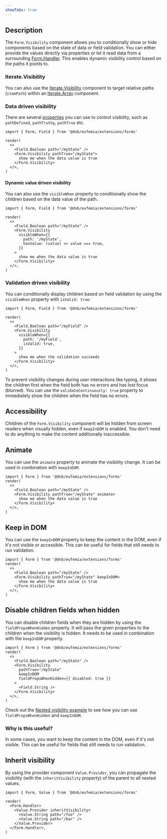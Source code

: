 ```yaml
---
showTabs: true
---
```


## Description

The `Form.Visibility` component allows you to conditionally show or hide components based on the state of data or field validation. You can either provide the values directly via properties or let it read data from a surrounding [Form.Handler](/uilib/extensions/forms/Form/Handler). This enables dynamic visibility control based on the paths it points to.

### Iterate.Visibility

You can also use the [Iterate.Visibility](/uilib/extensions/forms/Iterate/Visibility/) component to target relative paths (`itemPath`) within an [Iterate.Array](/uilib/extensions/forms/Iterate/Array/) component.

### Data driven visibility

There are several [properties](/uilib/extensions/forms/Form/Visibility/properties/) you can use to control visibility, such as `pathDefined`, `pathTruthy`, `pathTrue` etc.

```tsx
import { Form, Field } from '@dnb/eufemia/extensions/forms'

render(
  <>
    <Field.Boolean path="/myState" />
    <Form.Visibility pathTrue="/myState">
      show me when the data value is true
    </Form.Visibility>
  </>,
)
```

#### Dynamic value driven visibility

You can also use the `visibleWhen` property to conditionally show the children based on the data value of the path.

```tsx
import { Form, Field } from '@dnb/eufemia/extensions/forms'

render(
  <>
    <Field.Boolean path="/myState" />
    <Form.Visibility
      visibleWhen={{
        path: '/myState',
        hasValue: (value) => value === true,
      }}
    >
      show me when the data value is true
    </Form.Visibility>
  </>,
)
```

### Validation driven visibility

You can conditionally display children based on field validation by using the `visibleWhen` property with `isValid: true`:

```tsx
import { Form, Field } from '@dnb/eufemia/extensions/forms'

render(
  <>
    <Field.Boolean path="/myField" />
    <Form.Visibility
      visibleWhen={{
        path: '/myField',
        isValid: true,
      }}
    >
      show me when the validation succeeds
    </Form.Visibility>
  </>,
)
```

To prevent visibility changes during user interactions like typing, it shows the children first when the field both has no errors and has lost focus (blurred). You can use the `validateContinuously: true` property to immediately show the children when the field has no errors.

## Accessibility

Children of the `Form.Visibility` component will be hidden from screen readers when visually hidden, even if `keepInDOM` is enabled. You don't need to do anything to make the content additionally inaccessible.

## Animate

You can use the `animate` property to animate the visibility change. It can be used in combination with `keepInDOM`.

```tsx
import { Form } from '@dnb/eufemia/extensions/forms'
render(
  <>
    <Field.Boolean path="/myState" />
    <Form.Visibility pathTrue="/myState" animate>
      show me when the data value is true
    </Form.Visibility>
  </>,
)
```

## Keep in DOM

You can use the `keepInDOM` property to keep the content in the DOM, even if it's not visible or accessible. This can be useful for fields that still needs to run validation.

```tsx
import { Form } from '@dnb/eufemia/extensions/forms'
render(
  <>
    <Field.Boolean path="/myState" />
    <Form.Visibility pathTrue="/myState" keepInDOM>
      show me when the data value is true
    </Form.Visibility>
  </>,
)
```

## Disable children fields when hidden

You can disable children fields when they are hidden by using the `fieldPropsWhenHidden` property. It will pass the given properties to the children when the visibility is hidden. It needs to be used in combination with the `keepInDOM` property.

```tsx
import { Form } from '@dnb/eufemia/extensions/forms'
render(
  <>
    <Field.Boolean path="/myState" />
    <Form.Visibility
      pathTrue="/myState"
      keepInDOM
      fieldPropsWhenHidden={{ disabled: true }}
    >
      <Field.String />
    </Form.Visibility>
  </>,
)
```

Check out the [Nested visibility example](#nested-visibility-example) to see how you can use `fieldPropsWhenHidden` and `keepInDOM`.

### Why is this useful?

In some cases, you want to keep the content in the DOM, even if it's not visible. This can be useful for fields that still needs to run validation.

## Inherit visibility

By using the provider component `Value.Provider`, you can propagate the visibility (with the `inheritVisibility` property) of the parent to all nested values.

```tsx
import { Form, Value } from '@dnb/eufemia/extensions/forms'

render(
  <Form.Handler>
    <Value.Provider inheritVisibility>
      <Value.String path="/foo" />
      <Value.String path="/bar" />
    </Value.Provider>
  </Form.Handler>,
)
```
